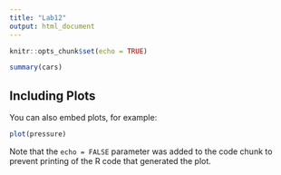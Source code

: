 ```yaml
---
title: "Lab12"
output: html_document
---
```


```r
knitr::opts_chunk$set(echo = TRUE)
```


```r
summary(cars)
```

## Including Plots

You can also embed plots, for example:

```r
plot(pressure)
```

Note that the `echo = FALSE` parameter was added to the code chunk to prevent printing of the R code that generated the plot.



